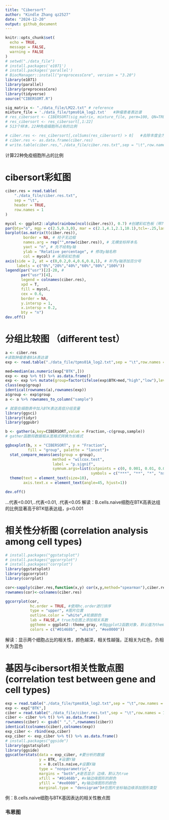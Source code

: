 ```yaml
---
title: "Cibersort"
author: "Kindle Zhang qz2527"
date: "2024-12-20"
output: github_document
---
```


```r
knitr::opts_chunk$set(
  echo = TRUE,
  message = FALSE,
  warning = FALSE
)
# setwd("./data_file")
# install.packages('e1071')
# install.packages('parallel')
# BiocManager::install("preprocessCore", version = "3.20")
library(e1071)
library(parallel)
library(preprocessCore)
library(tidyverse)
source("CIBERSORT.R") 

sig_matrix <- "./data_file/LM22.txt" # reference
mixture_file = './data_file/tpms01A_log2.txt'   #肿瘤患者表达谱
# res_cibersort <- CIBERSORT(sig_matrix, mixture_file, perm=100, QN=TRUE) # perm算的次数
# res_cibersort <- res_cibersort[,1:22] 
# 513个样本，22种免疫细胞所占有的比例

# ciber.res <- res_cibersort[,colSums(res_cibersort) > 0]   #去除丰度全为0的细胞
# ciber.res <- as.data.frame(ciber.res)
# write.table(ciber.res,"./data_file/ciber.res.txt",sep = "\t",row.names = T,col.names = NA,quote = F)
```

计算22种免疫细胞所占的比例

# cibersort彩虹图

```r
ciber.res = read.table(
    "./data_file/ciber.res.txt",
    sep = "\t",
    header = TRUE,
    row.names = 1
)
```

```r
mycol <- ggplot2::alpha(rainbow(ncol(ciber.res)), 0.7) #创建彩虹色板（带70%透明度）
par(bty="o", mgp = c(2.5,0.3,0), mar = c(2.1,4.1,2.1,10.1),tcl=-.25,las = 1,xpd = F)
barplot(as.matrix(t(ciber.res)),
        border = NA, # 柱子无边框
        names.arg = rep("",nrow(ciber.res)), # 无横坐标样本名
        yaxt = "n", # 先不绘制y轴
        ylab = "Relative percentage", # 修改y轴名称
        col = mycol) # 采用彩虹色板
axis(side = 2, at = c(0,0.2,0.4,0.6,0.8,1), # 补齐y轴添加百分号
     labels = c("0%","20%","40%","60%","80%","100%"))
legend(par("usr")[2]-20, # 
       par("usr")[4], 
       legend = colnames(ciber.res), 
       xpd = T,
       fill = mycol,
       cex = 0.6, 
       border = NA, 
       y.intersp = 1,
       x.intersp = 0.2,
       bty = "n")
dev.off() 
```

# 分组比较图 （different test）

```r
a <- ciber.res
#读取肿瘤患者01A表达谱
exp <- read.table("./data_file/tpms01A_log2.txt",sep = "\t",row.names = 1,check.names = F,stringsAsFactors = F,header = T)

med=median(as.numeric(exp["BTK",]))
exp <- exp %>% t() %>% as.data.frame()
exp <- exp %>% mutate(group=factor(ifelse(exp$BTK>med,"high","low"),levels = c("low","high")))
class(exp$group)
identical(rownames(a),rownames(exp))
a$group <- exp$group
a <- a %>% rownames_to_column("sample")

# 就是在细胞表中加入BTK表达高低分组变量
library(ggsci)
library(tidyr)
library(ggpubr)
```

```r
b <- gather(a,key=CIBERSORT,value = Fraction,-c(group,sample))
# gather函数将数据框从宽格式转换为长格式

ggboxplot(b, x = "CIBERSORT", y = "Fraction",
          fill = "group", palette = "lancet")+
  stat_compare_means(aes(group = group),
                     method = "wilcox.test",
                     label = "p.signif",
                     symnum.args=list(cutpoints = c(0, 0.001, 0.01, 0.05, 1),
                                      symbols = c("***", "**", "*", "ns")))+
  theme(text = element_text(size=10),
        axis.text.x = element_text(angle=45, hjust=1)) 

dev.off()
```

...代表<0.001,..代表<0.01, .代表<0.05
解读：B.cells.naive细胞在BTK高表达组的比例显著高于BTK低表达组，p<0.001

# 相关性分析图 (correlation analysis among cell types)

```r
# install.packages("ggstatsplot")
# install.packages("ggcorrplot")
# install.packages("corrplot")
library(ggstatsplot)
library(ggcorrplot)
library(corrplot)

cor<-sapply(ciber.res,function(x,y) cor(x,y,method="spearman"),ciber.res)
rownames(cor)<-colnames(ciber.res)

ggcorrplot(cor, 
           hc.order = TRUE, #使用hc.order进行排序
           type = "upper", #图片位置
           outline.color = "white",#轮廓颜色
           lab = FALSE,# true为在图上添加相关系数
           ggtheme = ggplot2::theme_gray, #指ggplot2函数对象，默认值为thememinimal
           colors = c("#01468b", "white", "#ee0000"))
```

解读：显示两个细胞占比的相关性，颜色越深，相关性越强，正相关为红色，负相关为蓝色

# 基因与cibersort相关性散点图 (correlation test between gene and cell types)

```r

exp = read.table("./data_file/tpms01A_log2.txt",sep = "\t",row.names = 1,check.names = F,stringsAsFactors = F,header = T)
exp <- exp["BTK",]
ciber = read.table("./data_file/ciber.res.txt",sep = "\t",row.names = 1,check.names = F,stringsAsFactors = F,header = T)
ciber <- ciber %>% t() %>% as.data.frame()
rownames(ciber) <- gsub(" ",".",rownames(ciber))
identical(colnames(ciber),colnames(exp))
exp_ciber <- rbind(exp,ciber)
exp_ciber <- exp_ciber %>% t() %>% as.data.frame()
# install.packages("ggside")
library(ggstatsplot)
library(ggside)
ggscatterstats(data = exp_ciber, #要分析的数据
               y = BTK, #设置Y轴
               x = B.cells.naive,#设置X轴
               type = "nonparametric", 
               margins = "both",#是否显示 边缘，默认为true                                      
               xfill = "#01468b", #x轴边缘图形的颜色
               yfill = "#ee0000", #y轴边缘图形的颜色
               marginal.type = "densigram")#在图片坐标轴边缘添加图形类型

```

例：B.cells.naive细胞与BTK基因表达的相关性散点图

### 韦恩图 